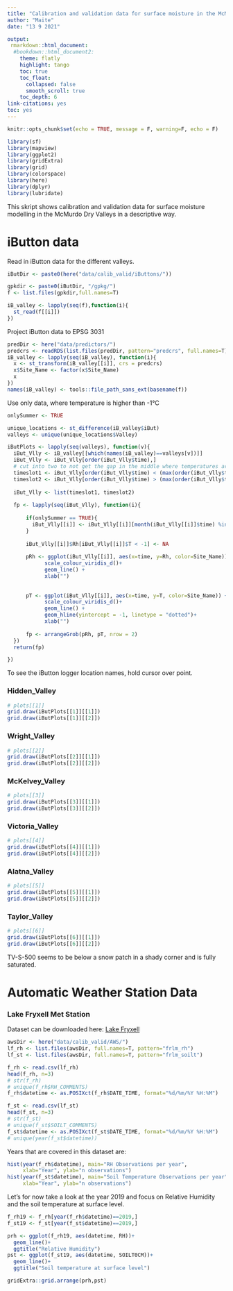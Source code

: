 ```yaml
---
title: "Calibration and validation data for surface moisture in the McMurdo Dry Valleys"
author: "Maite"
date: "13 9 2021"

output: 
 rmarkdown::html_document:
  #bookdown::html_document2:
    theme: flatly
    highlight: tango
    toc: true
    toc_float:
      collapsed: false
      smooth_scroll: true
    toc_depth: 6
link-citations: yes
toc: yes
---
```


```r
knitr::opts_chunk$set(echo = TRUE, message = F, warning=F, echo = F)
```


```r
library(sf)
library(mapview)
library(ggplot2)
library(gridExtra)
library(grid)
library(colorspace)
library(here)
library(dplyr)
library(lubridate)
```

This skript shows calibration and validation data for surface moisture modelling in the McMurdo Dry Valleys in a descriptive way. 

# iButton data

Read in iButton data for the different valleys. 

```r
iButDir <- paste0(here("data/calib_valid/iButtons/"))

gpkdir <- paste0(iButDir, "/gpkg/")
f <- list.files(gpkdir,full.names=T)

iB_valley <- lapply(seq(f),function(i){
  st_read(f[[i]])
})


```

<!-- Get DEM to write elevation into the location data  -->
<!-- ```{r} -->
<!-- predDir <- here("data/predictors/") -->
<!-- pred <- readRDS(list.files(predDir, pattern="full", full.names=T)) -->

<!-- pred <- pred[[c("dem", "slope", "aspect", -->
<!--        "soilraster", "landcoverres")]] -->
<!-- predcrs <- readRDS(list.files(predDir, pattern="predcrs", full.names=T)) -->
<!-- dem <- raster::raster(list.files(predDir,                                pattern="DEM_8m_MDV_clean_aoi_filled_filtered_new.tif", full.names=T)) -->
<!-- ``` -->

Project iButton data to EPSG 3031
```r
predDir <- here("data/predictors/") 
predcrs <- readRDS(list.files(predDir, pattern="predcrs", full.names=T)) 
iB_valley <- lapply(seq(iB_valley), function(i){
  x <- st_transform(iB_valley[[i]], crs = predcrs)
  x$Site_Name <- factor(x$Site_Name)
  x
})
names(iB_valley) <- tools::file_path_sans_ext(basename(f))
```


<!-- ```{r} -->
<!-- # How many locations per valley?  -->
<!-- loc_p_v <- sapply(seq(iB_valley), function(i){ -->
<!--   length(unique(iB_valley[[i]]$geom)) -->
<!-- }) -->
<!-- # max = 22 for each unique valley -->
<!-- data.frame("valley"=names(iB_valley), "n_locations"=loc_p_v) -->

<!-- # get locations of unqiue Site_Names -->
<!-- unique_locations <- st_difference(iB_valley$iBut) -->

<!-- pred_loc <- raster::extract(pred, unique_locations) -->

<!-- unique_locations <- cbind(unique_locations, pred_loc) -->

<!-- ``` -->



<!-- ## Display locations  -->
<!-- ```{r, message=F} -->
<!-- # i=1 -->
<!-- # cat("unique sensor locations: ", length(unique(iB_valley[[i]]$geom))) -->
<!-- # l <- length(unique(iB_valley[[i]]$geom)) -->
<!-- # unique(iB_valley[[i]]$Site_Name) -->

<!-- valleys <- unique(unique_locations$Valley) -->

<!-- plots <- lapply(seq(valleys), function(v){ -->
<!--   # cat(valleys[v], ":") -->
<!--   iBut_Vlly <- unique_locations[unique_locations$Valley==valleys[v],] -->
<!--   ex <- st_buffer(st_as_sfc(st_bbox(iBut_Vlly)),dist=200) -->
<!--   DEM_Vlly <- raster::crop(dem,y=st_bbox(ex)) -->
<!--   mapview(DEM_Vlly,na.color="#00000000", -->
<!--           map.types = "Esri.WorldImagery")+mapview(iBut_Vlly,  -->
<!--                                                    label="Site_Name",zcol="dem")  -->
<!-- }) -->
<!-- ``` -->

Use only data, where temperature is higher than -1°C
```r

onlySummer <- TRUE 

unique_locations <- st_difference(iB_valley$iBut)
valleys <- unique(unique_locations$Valley) 

iButPlots <- lapply(seq(valleys), function(v){
  iBut_Vlly <- iB_valley[[which(names(iB_valley)==valleys[v])]]
  iBut_Vlly <- iBut_Vlly[order(iBut_Vlly$time),]
  # cut into two to not get the gap in the middle where temperatures are too low
  timeslot1 <- iBut_Vlly[order(iBut_Vlly$time) < (max(order(iBut_Vlly$time))/2),] 
  timeslot2 <- iBut_Vlly[order(iBut_Vlly$time) > (max(order(iBut_Vlly$time))/2),] 
  
  iBut_Vlly <- list(timeslot1, timeslot2)
  
  fp <- lapply(seq(iBut_Vlly), function(i){
    
      if(onlySummer == TRUE){
        iBut_Vlly[[i]] <- iBut_Vlly[[i]][month(iBut_Vlly[[i]]$time) %in% c(11,12,1,2),] 
      }
      
      iBut_Vlly[[i]]$Rh[iBut_Vlly[[i]]$T < -1] <- NA
    
      pRh <- ggplot(iBut_Vlly[[i]], aes(x=time, y=Rh, color=Site_Name)) +
            scale_colour_viridis_d()+
            geom_line() +
            xlab("")
    
    
      pT <- ggplot(iBut_Vlly[[i]], aes(x=time, y=T, color=Site_Name)) +
            scale_colour_viridis_d()+
            geom_line() +
            geom_hline(yintercept = -1, linetype = "dotted")+
            xlab("")
      
      fp <- arrangeGrob(pRh, pT, nrow = 2)
  })
  return(fp)  

})

```


To see the iButton logger location names, hold cursor over point.

### Hidden_Valley
```r
# plots[[1]]
grid.draw(iButPlots[[1]][[1]])
grid.draw(iButPlots[[1]][[2]])

```


### Wright_Valley  
```r
# plots[[2]]
grid.draw(iButPlots[[2]][[1]])
grid.draw(iButPlots[[2]][[2]])

```

### McKelvey_Valley
```r
# plots[[3]]
grid.draw(iButPlots[[3]][[1]])
grid.draw(iButPlots[[3]][[2]])

```

### Victoria_Valley
```r
# plots[[4]]
grid.draw(iButPlots[[4]][[1]])
grid.draw(iButPlots[[4]][[2]])

```

### Alatna_Valley  
```r
# plots[[5]]
grid.draw(iButPlots[[5]][[1]])
grid.draw(iButPlots[[5]][[2]])

```

### Taylor_Valley
```r
# plots[[6]]
grid.draw(iButPlots[[6]][[1]])
grid.draw(iButPlots[[6]][[2]])

```

TV-S-500 seems to be below a snow patch in a shady corner and is fully saturated. 


# Automatic Weather Station Data
### Lake Fryxell Met Station
Dataset can be downloaded here: [Lake Fryxell](https://mcm.lternet.edu/content/high-frequency-measurements-lake-fryxell-meteorological-station-frlm-mcmurdo-dry-valleys)


```r
awsDir <- here("data/calib_valid/AWS/")
lf_rh <- list.files(awsDir, full.names=T, pattern="frlm_rh")
lf_st <- list.files(awsDir, full.names=T, pattern="frlm_soilt")

f_rh <- read.csv(lf_rh)
head(f_rh, n=3)
# str(f_rh)
# unique(f_rh$RH_COMMENTS)
f_rh$datetime <- as.POSIXct(f_rh$DATE_TIME, format="%d/%m/%Y %H:%M")

f_st <- read.csv(lf_st)
head(f_st, n=3)
# str(f_st)
# unique(f_st$SOILT_COMMENTS)
f_st$datetime <- as.POSIXct(f_st$DATE_TIME, format="%d/%m/%Y %H:%M")
# unique(year(f_st$datetime))
```

Years that are covered in this dataset are: 
```r
hist(year(f_rh$datetime), main="RH Observations per year", 
     xlab="Year", ylab="n observations")
hist(year(f_st$datetime), main="Soil Temperature Observations per year", 
     xlab="Year", ylab="n observations")
```


Let's for now take a look at the year 2019 and focus on Relative Humidity and the soil temperature at surface level. 
```r
f_rh19 <- f_rh[year(f_rh$datetime)==2019,]
f_st19 <- f_st[year(f_st$datetime)==2019,]

prh <- ggplot(f_rh19, aes(datetime, RH))+
  geom_line()+
  ggtitle("Relative Humidity")
pst <- ggplot(f_st19, aes(datetime, SOILT0CM))+
  geom_line()+
  ggtitle("Soil temperature at surface level")

gridExtra::grid.arrange(prh,pst)
```

